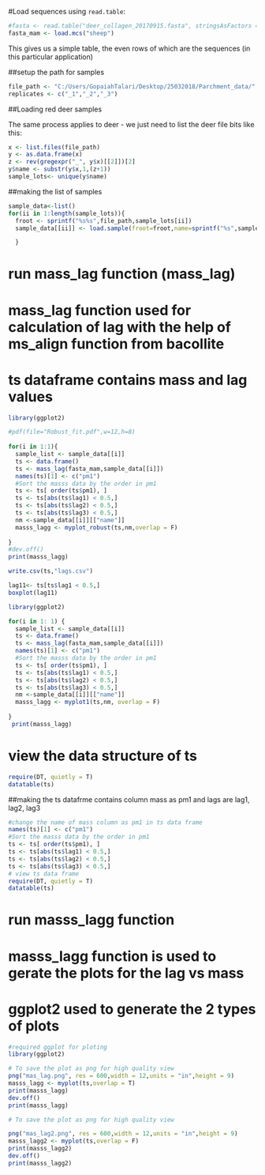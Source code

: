 
#Load sequences using `read.table`: 

```{r}
#fasta <- read.table("deer_collagen_20170915.fasta", stringsAsFactors = F)
fasta_mam <- load.mcs("sheep")

```

This gives us a simple table, the even rows of which are the sequences (in this particular application)


##setup the path for samples 
```{r}
file_path <- "C:/Users/GopaiahTalari/Desktop/25032018/Parchment_data/"
replicates <- c("_1","_2","_3")
```


##Loading red deer samples

The same process applies to deer - we just need to list the deer file bits like this:

```{r}
x <- list.files(file_path)
y <- as.data.frame(x) 
z <- rev(gregexpr("_", y$x)[[2]])[2]
y$name <- substr(y$x,1,(z+1))
sample_lots<- unique(y$name)
```

##making the list of samples

```{r warning=FALSE, include=FALSE}
sample_data<-list()
for(ii in 1:length(sample_lots)){
  froot <- sprintf("%s%s",file_path,sample_lots[ii])
  sample_data[[ii]] <- load.sample(froot=froot,name=sprintf("%s",sample_lots[ii]),replicates, fext = ".txt")

  }
```
# run mass_lag function (mass_lag)
# mass_lag function used for calculation of lag with the help of ms_align function from bacollite
# ts dataframe contains mass and lag values

```{r}
library(ggplot2)

#pdf(file="Robust_fit.pdf",w=12,h=8)
 
for(i in 1:1){
  sample_list <- sample_data[[i]]
  ts <- data.frame()
  ts <- mass_lag(fasta_mam,sample_data[[i]])
  names(ts)[1] <- c("pm1")
  #Sort the masss data by the order in pm1
  ts <- ts[ order(ts$pm1), ]
  ts <- ts[abs(ts$lag1) < 0.5,]
  ts <- ts[abs(ts$lag2) < 0.5,]
  ts <- ts[abs(ts$lag3) < 0.5,]
  nm <-sample_data[[i]][["name"]]
  masss_lagg <- myplot_robust(ts,nm,overlap = F)
  
}
#dev.off()
print(masss_lagg)

```

```{r}



write.csv(ts,"lags.csv")
```

```{r}
lag11<- ts[ts$lag1 < 0.5,]
boxplot(lag11)
```

```{r}
library(ggplot2)

for(i in 1: 1) {
  sample_list <- sample_data[[i]]
  ts <- data.frame()
  ts <- mass_lag(fasta_mam,sample_data[[i]])
  names(ts)[1] <- c("pm1")
  #Sort the masss data by the order in pm1
  ts <- ts[ order(ts$pm1), ]
  ts <- ts[abs(ts$lag1) < 0.5,]
  ts <- ts[abs(ts$lag2) < 0.5,]
  ts <- ts[abs(ts$lag3) < 0.5,]
  nm <-sample_data[[i]][["name"]]
  masss_lagg <- myplot1(ts,nm, overlap = F)
 
}
 print(masss_lagg)

```

# view the data structure of ts
```{r}
require(DT, quietly = T)
datatable(ts)
```

##making the ts datafrme contains column mass as pm1 and lags are lag1, lag2, lag3

```{r}
#change the name of mass column as pm1 in ts data frame
names(ts)[1] <- c("pm1")
#Sort the masss data by the order in pm1
ts <- ts[ order(ts$pm1), ]
ts <- ts[abs(ts$lag1) < 0.5,]
ts <- ts[abs(ts$lag2) < 0.5,]
ts <- ts[abs(ts$lag3) < 0.5,]
# view ts data frame
require(DT, quietly = T)
datatable(ts)
```
# run masss_lagg function
# masss_lagg function is used to gerate the plots for the lag vs mass 
# ggplot2 used to generate the 2 types of plots

```{r}
#required ggplot for ploting
library(ggplot2)

# To save the plot as png for high quality view
png("mas_lag.png", res = 600,width = 12,units = "in",height = 9)
masss_lagg <- myplot(ts,overlap = T)
print(masss_lagg)
dev.off()
print(masss_lagg)
```


```{r}
# To save the plot as png for high quality view

png("mas_lag2.png", res = 600,width = 12,units = "in",height = 9)
masss_lagg2 <- myplot(ts,overlap = F)
print(masss_lagg2)
dev.off()
print(masss_lagg2)
```



